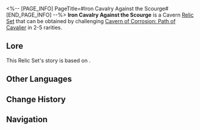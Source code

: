 <%-- [PAGE_INFO]
PageTitle=#Iron Cavalry Against the Scourge#
[END_PAGE_INFO] --%>
{{Relic Set Infobox
|id           = 81194
|image1       = Item Iron Cavalry Against the Scourge.png{{subst:void|<!--$UPLOAD:<<SpriteOutput/ItemFigures/71032.png>-<Item Iron Cavalry Against the Scourge.png>-<Relic Icons>>-->}}
|type         = Cavern Relic
|2pcBonus     = Increases Break Effect by 16%.
|4pcBonus     = If the wearer's Break Effect is 150% or higher, the Break DMG dealt to the enemy target ignores 10% of their DEF. If the wearer's Break Effect is 250% or higher, the Super Break DMG dealt to the enemy target additionally ignores 15% of their DEF.
|head         = Iron Cavalry's Homing Helm
|hand         = Iron Cavalry's Crushing Wristguard
|body         = Iron Cavalry's Silvery Armor
|feet         = Iron Cavalry's Skywalk Greaves
|rarity       = 2345
|source2.1    = [[Cavern of Corrosion: Path of Cavalier]]
|source3.1    = [[Cavern of Corrosion: Path of Cavalier]]
|source4.1    = [[Cavern of Corrosion: Path of Cavalier]]
|source5.1    = [[Cavern of Corrosion: Path of Cavalier]]
|source5.2    = [[Synthesize Relics]]
|utility1     = 
|utility2     = 
|utility3     = 
}}
'''Iron Cavalry Against the Scourge''' is a Cavern [[Relic/Sets|Relic Set]] that can be obtained by challenging [[Cavern of Corrosion: Path of Cavalier]] in 2-5{{Icon/Stars|1}} rarities.

==Lore==
This Relic Set's story is based on {{tx}}.
{{Relic Lore|Iron Cavalry Against the Scourge}}

==Other Languages==
{{Other Languages
|en   = Iron Cavalry Against the Scourge
|zhs  = 荡除蠹灾的铁骑
|zht  = 蕩除蠹災的鐵騎
|ja   = 蝗害を一掃せし鉄騎
|ko   = 곤충 재앙을 잠재우는 철기군
|es   = Caballería de hierro plaguicida
|fr   = Brigade de fer à l'assaut du fléau
|ru   = Железная кавалерия против нашествия
|th   = Iron Cavalry Against the Scourge
|vi   = Thiết Kỵ Diệt Trừ Tai Họa
|de   = Eiserne Kavallerie gegen die Plage
|id   = Iron Cavalry Against the Scourge
|pt   = Cavalaria de Ferro Contra a Praga
}}

==Change History==
{{Change History|2.3}}

==Navigation==
{{Relic Set Navbox}}